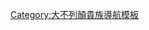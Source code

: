 {{Navbox
| name  = 查塔姆伯爵
| title = {{link-en|查塔姆伯爵|Earl of Chatham}}
| state = {{{state|autocollapse}}}
| bodyclass = hlist
| list1 =
* [[第一代查塔姆伯爵威廉·皮特|第一代伯爵威廉·皮特]]（1766年－1778年）
* {{link-en|第二代查塔姆伯爵約翰·查塔姆|John Pitt, 2nd Earl of Chatham|第二代伯爵約翰·皮特}}（1778年－1835年）
}}<noinclude>
{{collapsible option}}
[[Category:大不列顛貴族導航模板]]
</noinclude>